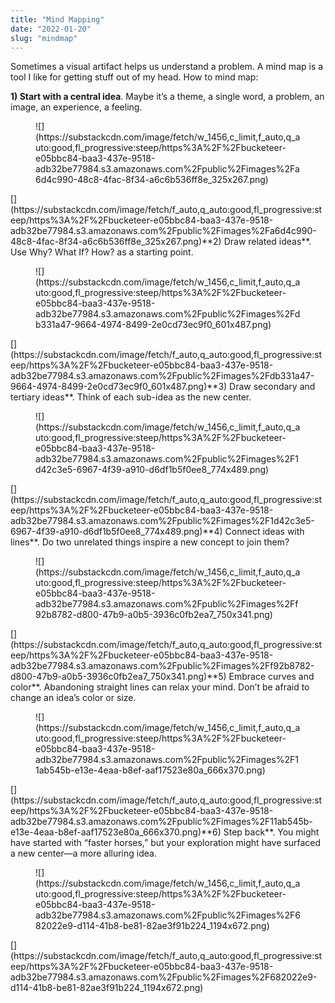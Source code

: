 ```yaml
---
title: "Mind Mapping"
date: "2022-01-20"
slug: "mindmap"
---
```


Sometimes a visual artifact helps us understand a problem. A mind map is a tool I like for getting stuff out of my head. How to mind map:

**1) Start with a central idea**. Maybe it’s a theme, a single word, a problem, an image, an experience, a feeling.

<div class="wp-block-image"><figure class="aligncenter">![](https://substackcdn.com/image/fetch/w_1456,c_limit,f_auto,q_auto:good,fl_progressive:steep/https%3A%2F%2Fbucketeer-e05bbc84-baa3-437e-9518-adb32be77984.s3.amazonaws.com%2Fpublic%2Fimages%2Fa6d4c990-48c8-4fac-8f34-a6c6b536ff8e_325x267.png)</figure></div>[](https://substackcdn.com/image/fetch/f_auto,q_auto:good,fl_progressive:steep/https%3A%2F%2Fbucketeer-e05bbc84-baa3-437e-9518-adb32be77984.s3.amazonaws.com%2Fpublic%2Fimages%2Fa6d4c990-48c8-4fac-8f34-a6c6b536ff8e_325x267.png)**2) Draw related ideas**. Use Why? What If? How? as a starting point.

<div class="wp-block-image"><figure class="aligncenter">![](https://substackcdn.com/image/fetch/w_1456,c_limit,f_auto,q_auto:good,fl_progressive:steep/https%3A%2F%2Fbucketeer-e05bbc84-baa3-437e-9518-adb32be77984.s3.amazonaws.com%2Fpublic%2Fimages%2Fdb331a47-9664-4974-8499-2e0cd73ec9f0_601x487.png)</figure></div>[](https://substackcdn.com/image/fetch/f_auto,q_auto:good,fl_progressive:steep/https%3A%2F%2Fbucketeer-e05bbc84-baa3-437e-9518-adb32be77984.s3.amazonaws.com%2Fpublic%2Fimages%2Fdb331a47-9664-4974-8499-2e0cd73ec9f0_601x487.png)**3) Draw secondary and tertiary ideas**. Think of each sub-idea as the new center.

<div class="wp-block-image"><figure class="aligncenter">![](https://substackcdn.com/image/fetch/w_1456,c_limit,f_auto,q_auto:good,fl_progressive:steep/https%3A%2F%2Fbucketeer-e05bbc84-baa3-437e-9518-adb32be77984.s3.amazonaws.com%2Fpublic%2Fimages%2F1d42c3e5-6967-4f39-a910-d6df1b5f0ee8_774x489.png)</figure></div>[](https://substackcdn.com/image/fetch/f_auto,q_auto:good,fl_progressive:steep/https%3A%2F%2Fbucketeer-e05bbc84-baa3-437e-9518-adb32be77984.s3.amazonaws.com%2Fpublic%2Fimages%2F1d42c3e5-6967-4f39-a910-d6df1b5f0ee8_774x489.png)**4) Connect ideas with lines**. Do two unrelated things inspire a new concept to join them?

<div class="wp-block-image"><figure class="aligncenter">![](https://substackcdn.com/image/fetch/w_1456,c_limit,f_auto,q_auto:good,fl_progressive:steep/https%3A%2F%2Fbucketeer-e05bbc84-baa3-437e-9518-adb32be77984.s3.amazonaws.com%2Fpublic%2Fimages%2Ff92b8782-d800-47b9-a0b5-3936c0fb2ea7_750x341.png)</figure></div>[](https://substackcdn.com/image/fetch/f_auto,q_auto:good,fl_progressive:steep/https%3A%2F%2Fbucketeer-e05bbc84-baa3-437e-9518-adb32be77984.s3.amazonaws.com%2Fpublic%2Fimages%2Ff92b8782-d800-47b9-a0b5-3936c0fb2ea7_750x341.png)**5) Embrace curves and color**. Abandoning straight lines can relax your mind. Don’t be afraid to change an idea’s color or size.

<div class="wp-block-image"><figure class="aligncenter">![](https://substackcdn.com/image/fetch/w_1456,c_limit,f_auto,q_auto:good,fl_progressive:steep/https%3A%2F%2Fbucketeer-e05bbc84-baa3-437e-9518-adb32be77984.s3.amazonaws.com%2Fpublic%2Fimages%2F11ab545b-e13e-4eaa-b8ef-aaf17523e80a_666x370.png)</figure></div>[](https://substackcdn.com/image/fetch/f_auto,q_auto:good,fl_progressive:steep/https%3A%2F%2Fbucketeer-e05bbc84-baa3-437e-9518-adb32be77984.s3.amazonaws.com%2Fpublic%2Fimages%2F11ab545b-e13e-4eaa-b8ef-aaf17523e80a_666x370.png)**6) Step back**. You might have started with “faster horses,” but your exploration might have surfaced a new center—a more alluring idea.

<div class="wp-block-image"><figure class="aligncenter">![](https://substackcdn.com/image/fetch/w_1456,c_limit,f_auto,q_auto:good,fl_progressive:steep/https%3A%2F%2Fbucketeer-e05bbc84-baa3-437e-9518-adb32be77984.s3.amazonaws.com%2Fpublic%2Fimages%2F682022e9-d114-41b8-be81-82ae3f91b224_1194x672.png)</figure></div>[](https://substackcdn.com/image/fetch/f_auto,q_auto:good,fl_progressive:steep/https%3A%2F%2Fbucketeer-e05bbc84-baa3-437e-9518-adb32be77984.s3.amazonaws.com%2Fpublic%2Fimages%2F682022e9-d114-41b8-be81-82ae3f91b224_1194x672.png)